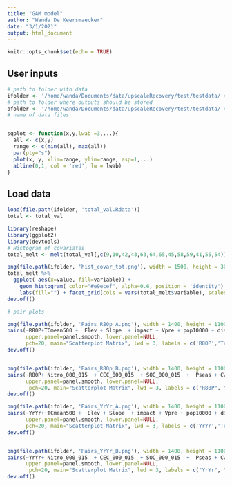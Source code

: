 ```yaml
---
title: "GAM model"
author: "Wanda De Keersmaecker"
date: "3/1/2021"
output: html_document
---
```


```r
knitr::opts_chunk$set(echo = TRUE)
```

## User inputs

```r
# path to folder with data
ifolder <- '/home/wanda/Documents/data/upscaleRecovery/test/testdata/'#'./inst/testdata/'
# path to folder where outputs should be stored
ofolder <- '/home/wanda/Documents/data/upscaleRecovery/test/testdata/'#'./inst/testdata/'
# name of data files


sqplot <- function(x,y,lwab =3,...){
  all <- c(x,y)
  range <- c(min(all), max(all))
  par(pty="s")
  plot(x, y, xlim=range, ylim=range, asp=1,...)
  abline(0,1, col = 'red', lw = lwab)
}
```

## Load data

```r
load(file.path(ifolder, 'total_val.Rdata'))
total <- total_val

```


```r
library(reshape)
library(ggplot2)
library(devtools)
# Histogram of covariates
total_melt <- melt(total_val[,c(9,10,42,43,63,64,65,45,58,59,41,55,54)])

png(file.path(ifolder, 'hist_covar_tot.png'), width = 1500, height = 300)
total_melt %>%
  ggplot( aes(x=value, fill=variable)) +
    geom_histogram( color="#e9ecef", alpha=0.6, position = 'identity')  +
    labs(fill="") + facet_grid(cols = vars(total_melt$variable), scales = 'free')
dev.off()

# pair plots

png(file.path(ifolder, 'Pairs_R80p_A.png'), width = 1400, height = 1100)
pairs(~R80P+TCmean500 +  Elev + Slope  + impact + Vpre + pop10000 + distRoads, data=total_val,
      upper.panel=panel.smooth, lower.panel=NULL, 
      pch=20, main="Scatterplot Matrix", lwd = 3, labels = c('R80P','Tree cover 500',  "Elevation", "Slope", "Impact","Pre-value",'Pppulation','Distance to roads'))
dev.off()


png(file.path(ifolder, 'Pairs_R80p_B.png'), width = 1400, height = 1100)
pairs(~R80P+ Nitro_000_015  + CEC_000_015  + SOC_000_015  +  Pseas + CWD + MAP , data=total_val,
      upper.panel=panel.smooth, lower.panel=NULL, 
       pch=20, main="Scatterplot Matrix", lwd = 3, labels = c("R80P", "Nitrogen", 'CEC'  , 'SOC',  'Precip. seasonality', 'CWD', 'MAP'))
dev.off()

png(file.path(ifolder, 'Pairs_YrYr_A.png'), width = 1400, height = 1100)
pairs(~YrYr++TCmean500 +  Elev + Slope  + impact + Vpre + pop10000 + distRoads, data=total_val,
      upper.panel=panel.smooth, lower.panel=NULL, 
      pch=20, main="Scatterplot Matrix", lwd = 3, labels = c('YrYr','Tree cover 500',  "Elevation", "Slope", "Impact","Pre-value",'Pppulation','Distance to roads'))
dev.off()


png(file.path(ifolder, 'Pairs_YrYr_B.png'), width = 1400, height = 1100)
pairs(~YrYr+ Nitro_000_015  + CEC_000_015  + SOC_000_015  +  Pseas + CWD + MAP , data=total_val,
      upper.panel=panel.smooth, lower.panel=NULL, 
       pch=20, main="Scatterplot Matrix", lwd = 3, labels = c("YrYr", "Nitrogen", 'CEC'  , 'SOC',  'Precip. seasonality', 'CWD', 'MAP'))
dev.off()


```

